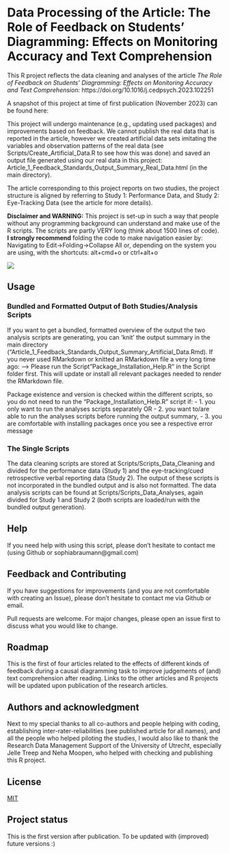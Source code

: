 # Data Processing of the Article: The Role of Feedback on Students’ Diagramming: Effects on Monitoring Accuracy and Text Comprehension

This R project reflects the data cleaning and analyses of the article
_The Role of Feedback on Students’ Diagramming: Effects on Monitoring Accuracy and Text Comprehension:_ https://doi.org/10.1016/j.cedpsych.2023.102251

A snapshot of this project at time of first publication (November 2023) can be found here: 

This project will undergo maintenance (e.g., updating used packages) and improvements based on feedback. 
We cannot publish the real data that is reported in the article, however we created artificial data sets imitating the variables and observation patterns of the real data 
(see Scripts/Create_Artificial_Data.R to see how this was done) and saved an output file generated using our real data in this project: Article_1_Feedback_Standards_Output_Summary_Real_Data.html (in the main directory). 

The article corresponding to this project reports on two studies, the project structure is aligned by referring to Study 1: Performance Data, and Study 2: Eye-Tracking Data (see the article for more details).

<b>Disclaimer and WARNING:</b>
This project is set-up in such a way that people without any programming background can understand and make use of the R scripts. The scripts are partly VERY long (think about 1500 lines of code).  
<b>I strongly recommend</b> folding the code to make navigation easier by:  
Navigating to Edit->Folding->Collapse All or, depending on the system you are using, with the shortcuts: alt+cmd+o or ctrl+alt+o

![ ](Documentation/R_script_navigation.png)

## Usage                      

### Bundled and Formatted Output of Both Studies/Analysis Scripts
If you want to get a bundled, formatted overview of the output the two analysis scripts are generating, you can 'knit' the output summary in the main directory ("Article_1_Feedback_Standards_Output_Summary_Artificial_Data.Rmd).
If you never used RMarkdown or knitted an RMarkdown file a very long time ago:
 --> Please run the Script "Package_Installation_Help.R" in the Script folder first. 
    This will update or install all relevant packages needed to render the RMarkdown file.

Package existence and version is checked within the different scripts, so 
you do not need to run the "Package_Installation_Help.R" script if:
 - 1. you only want to run the analyses scripts separately OR
 - 2. you want to/are able to run the analyses scripts before running the output summary, 
 - 3. you are comfortable with installing packages once you see a respective error message

### The Single Scripts
The data cleaning scripts are stored at Scripts/Scripts_Data_Cleaning and divided for the performance data (Study 1) and the eye-tracking/cued retrospective verbal reporting data (Study 2). The output of these scripts is not incorporated in the bundled output and is also not formatted.
The data analysis scripts can be found at Scripts/Scripts_Data_Analyses, again divided for Study 1 and Study 2 (both scripts are loaded/run with the bundled output generation).

## Help                       
If you need help with using this script, please don't hesitate to contact me (using Github or sophiabraumann@gmail.com)

## Feedback and Contributing  
If you have suggestions for improvements (and you are not comfortable with creating an Issue), please don't hesitate to contact me via Github or email.

Pull requests are welcome. For major changes, please open an issue first to discuss what you would like to change.

## Roadmap                    

This is the first of four articles related to the effects of different kinds of feedback during a causal diagramming task to improve judgements of (and) text comprehension after reading. Links to the other articles and R projects will be updated upon publication of the research articles.

## Authors and acknowledgment 

Next to my special thanks to all co-authors and people helping with coding, establishing inter-rater-reliabilities (see published article for all names), and all the people who helped piloting the studies, I would also like to thank the Research Data Management Support of the University of Utrecht, especially Jelle Treep and Neha Moopen, who helped with checking and publishing this R project.

## License                    

[MIT](https://choosealicense.com/licenses/mit/)

## Project status             

This is the first version after publication. To be updated with (improved) future versions :)





